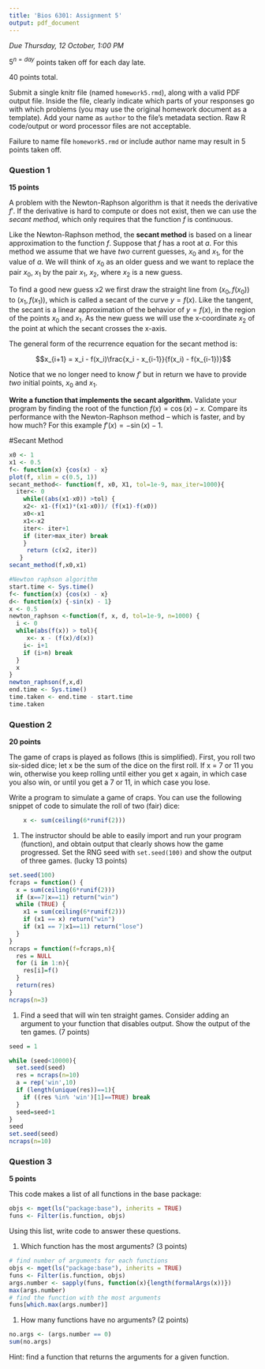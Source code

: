 ```yaml
---
title: 'Bios 6301: Assignment 5'
output: pdf_document
---
```


*Due Thursday, 12 October, 1:00 PM*

$5^{n=day}$ points taken off for each day late.

40 points total.

Submit a single knitr file (named `homework5.rmd`), along with a valid PDF output file. Inside the file, clearly indicate which parts of your responses go with which problems (you may use the original homework document as a template). Add your name as `author` to the file's metadata section. Raw R code/output or word processor files are not acceptable.

Failure to name file `homework5.rmd` or include author name may result in 5 points taken off.

### Question 1 ###

**15 points**

A problem with the Newton-Raphson algorithm is that it needs the derivative $f'$. If the derivative is hard to compute or does not exist, then we can use the *secant method*, which only requires that the function $f$ is continuous.

Like the Newton-Raphson method, the **secant method** is based on a linear approximation to the function $f$. Suppose that $f$ has a root at $a$. For this method we assume that we have *two* current guesses, $x_0$ and $x_1$, for the value of $a$. We will think of $x_0$ as an older guess and we want to replace the pair $x_0$, $x_1$ by the pair $x_1$, $x_2$, where $x_2$ is a new guess.

To find a good new guess x2 we first draw the straight line from $(x_0,f(x_0))$ to $(x_1,f(x_1))$, which is called a secant of the curve $y = f(x)$. Like the tangent, the secant is a linear approximation of the behavior of $y = f(x)$, in the region of the points $x_0$ and $x_1$. As the new guess we will use the x-coordinate $x_2$ of the point at which the secant crosses the x-axis.

The general form of the recurrence equation for the secant method is:

$$x_{i+1} = x_i - f(x_i)\frac{x_i - x_{i-1}}{f(x_i) - f(x_{i-1})}$$

Notice that we no longer need to know $f'$ but in return we have to provide *two* initial points, $x_0$ and $x_1$.

**Write a function that implements the secant algorithm.** Validate your program by finding the root of the function $f(x) = \cos(x) - x$. Compare its performance with the Newton-Raphson method -- which is faster, and by how much?  For this example $f'(x) = -\sin(x) - 1$.


#Secant Method
```r
x0 <- 1
x1 <- 0.5
f<- function(x) {cos(x) - x}  
plot(f, xlim = c(0.5, 1))
secant_method<- function(f, x0, X1, tol=1e-9, max_iter=1000){ 
  iter<- 0
    while((abs(x1-x0)) >tol) {
    x2<- x1-(f(x1)*(x1-x0))/ (f(x1)-f(x0))
    x0<-x1
    x1<-x2 
    iter<- iter+1
    if (iter>max_iter) break 
    }
     return (c(x2, iter)) 
   }
secant_method(f,x0,x1)
```


```r
#Newton raphson algorithm
start.time <- Sys.time()
f<- function(x) {cos(x) - x}
d<- function(x) {-sin(x) - 1}
x <- 0.5
newton_raphson <-function(f, x, d, tol=1e-9, n=1000) { 
  i <- 0
  while(abs(f(x)) > tol){
     x<- x - (f(x)/d(x)) 
    i<- i+1 
    if (i>n) break 
  }
  x
}
newton_raphson(f,x,d)
end.time <- Sys.time()
time.taken <- end.time - start.time
time.taken  
```

### Question 2 ###

**20 points**

The game of craps is played as follows (this is simplified). First, you roll two six-sided dice; let x be the sum of the dice on the first roll. If x = 7 or 11 you win, otherwise you keep rolling until either you get x again, in which case you also win, or until you get a 7 or 11, in which case you lose.

Write a program to simulate a game of craps. You can use the following snippet of code to simulate the roll of two (fair) dice:

```r
    x <- sum(ceiling(6*runif(2)))
```

1. The instructor should be able to easily import and run your program (function), and obtain output that clearly shows how the game progressed.  Set the RNG seed with `set.seed(100)` and show the output of three games. (lucky 13 points)
```r
set.seed(100)
fcraps = function() {
  x = sum(ceiling(6*runif(2)))
  if (x==7|x==11) return("win")
  while (TRUE) {
    x1 = sum(ceiling(6*runif(2)))
    if (x1 == x) return("win")
    if (x1 == 7|x1==11) return("lose")
  }
}
ncraps = function(f=fcraps,n){
  res = NULL
  for (i in 1:n){
    res[i]=f()
  }
  return(res)
}
ncraps(n=3)
```
1. Find a seed that will win ten straight games.  Consider adding an argument to your function that disables output. Show the output of the ten games. (7 points)
```r
seed = 1

while (seed<10000){
  set.seed(seed)
  res = ncraps(n=10)
  a = rep('win',10)
  if (length(unique(res))==1){
    if ((res %in% 'win')[1]==TRUE) break
  }
  seed=seed+1
}
seed
set.seed(seed)
ncraps(n=10)
```
### Question 3 ###

**5 points**

This code makes a list of all functions in the base package:

```r
objs <- mget(ls("package:base"), inherits = TRUE)
funs <- Filter(is.function, objs)
```

Using this list, write code to answer these questions.

1. Which function has the most arguments? (3 points)
```r
# find number of arguments for each functions
objs <- mget(ls("package:base"), inherits = TRUE)
funs <- Filter(is.function, objs)
args.number <- sapply(funs, function(x){length(formalArgs(x))})
max(args.number)
# find the function with the most arguments
funs[which.max(args.number)]
```
1. How many functions have no arguments? (2 points)
```r
no.args <- (args.number == 0)
sum(no.args)
```
Hint: find a function that returns the arguments for a given function.
